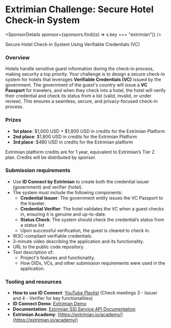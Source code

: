 
# Extrimian Challenge: Secure Hotel Check-in System

<SponsorDetails sponsor={sponsors.find((s) => s.key === "extrimian")} />

Secure Hotel Check-in System Using Verifiable Credentials (VC)

### Overview

Hotels handle sensitive guest information during the check-in process, making security a top priority. Your challenge is to design a secure check-in system for hotels that leverages **Verifiable Credentials (VC)** issued by the government. The government of the guest's country will issue a **VC Passport** for travelers, and when they check into a hotel, the hotel will verify their credential and check its status from a list (valid, invalid, or under review). This ensures a seamless, secure, and privacy-focused check-in process.

### Prizes

- **1st place**: $1,000 USD + $1,800 USD in credits for the Extrimian Platform
- **2nd place**: $1,800 USD in credits for the Extrimian Platform
- **3rd place**: $480 USD in credits for the Extrimian platform

Extrimian platform credits are for 1 year, equivalent to Extrimian’s Tier 2 plan. Credits will be distributed by sponsor.

### Submission requirements

- Use **ID Connect by Extrimian** to create both the credential issuer (government) and verifier (hotel).
- The system must include the following components:
  - **Credential Issuer**: The government entity issues the VC Passport to the traveler.
  - **Credential Verifier**: The hotel validates the VC when a guest checks in, ensuring it is genuine and up-to-date.
  - **Status Check**: The system should check the credential’s status from a status list
  - Upon successful verification, the guest is cleared to check in.
- W3C-compliant verifiable credentials.
- 3-minute video describing the application and its functionality.
- URL to the public code repository.
- Text description of:
  - Project's features and functionality.
  - How DIDs, VCs, and other submission requirements were used in the application.

### Tooling and resources

- **How to use ID Connect**: [YouTube Playlist](https://youtube.com/playlist?list=PL8tv4_kgykip5IbaHoEQrHdSnzGfr-mfa) (Check meetings 3 - Issuer and 4 - Verifier for key functionalities)
- **ID Connect Demo**: [Extrimian Demo](https://extrimian.io/courses/learn-how-to-use-idconnect/)
- **Documentation**: [Extrimian SSI Service API Documentation](https://docs.extrimian.com/en/docs/ApiExtrimian/extrimian-ssi-service-api)
- **Extrimian Academy**: [https://extrimian.io/academy/](https://extrimian.io/academy/)
